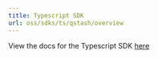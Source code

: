 ---
title: Typescript SDK
url: oss/sdks/ts/qstash/overview
---

View the docs for the Typescript SDK [here](/oss/sdks/ts/qstash/overview)